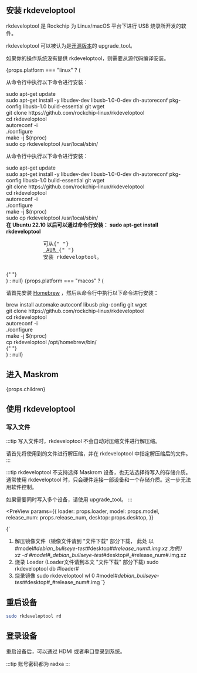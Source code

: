 
## 安装 rkdeveloptool

rkdeveloptool 是 Rockchip 为 Linux/macOS 平台下进行 USB 烧录所开发的软件。

rkdeveloptool 可以被认为是[开源版本](https://opensource.rock-chips.com/wiki_Rkdeveloptool)的 upgrade_tool。

如果你的操作系统没有提供 rkdeveloptool，则需要从源代码编译安装。

<div>
  {props.platform === "linux" ? (
    <div>
      <Tabs queryString="host">
        <TabItem value="Debian">
          <p>从命令行中执行以下命令进行安装：</p>
          <PreView>
            sudo apt-get update
            <br />
            sudo apt-get install -y libudev-dev libusb-1.0-0-dev dh-autoreconf
            pkg-config libusb-1.0 build-essential git wget
            <br />
            git clone https://github.com/rockchip-linux/rkdeveloptool
            <br />
            cd rkdeveloptool
            <br />
            autoreconf -i
            <br />
            ./configure
            <br />
            make -j $(nproc)
            <br />
            sudo cp rkdeveloptool /usr/local/sbin/
            <br />
          </PreView>
        </TabItem>
        <TabItem value="Ubuntu">
          <p>从命令行中执行以下命令进行安装：</p>
          <PreView>
            sudo apt-get update
            <br />
            sudo apt-get install -y libudev-dev libusb-1.0-0-dev dh-autoreconf
            pkg-config libusb-1.0 build-essential git wget
            <br />
            git clone https://github.com/rockchip-linux/rkdeveloptool
            <br />
            cd rkdeveloptool
            <br />
            autoreconf -i
            <br />
            ./configure
            <br />
            make -j $(nproc)
            <br />
            sudo cp rkdeveloptool /usr/local/sbin/
            <br />
          </PreView>
          <strong>
            在 Ubuntu 22.10 以后可以通过命令行安装： sudo apt-get install
            rkdeveloptool
          </strong>
        </TabItem>
        <TabItem value="ArchLinux">
          <pre>
            可从{" "}
            <a href="https://aur.archlinux.org/packages/rkdeveloptool"> AUR </a>{" "}
            安装 rkdeveloptool。
          </pre>
        </TabItem>
      </Tabs>{" "}
    </div>
  ) : null}
  {props.platform === "macos" ? (
    <div>
      <p>
        请首先安装 <a href="https://brew.sh/">Homebrew</a>
        ，然后从命令行中执行以下命令进行安装：
      </p>
      <PreView>
        brew install automake autoconf libusb pkg-config git wget
        <br />
        git clone https://github.com/rockchip-linux/rkdeveloptool
        <br />
        cd rkdeveloptool
        <br />
        autoreconf -i
        <br />
        ./configure
        <br />
        make -j $(nproc)
        <br />
        cp rkdeveloptool /opt/homebrew/bin/
        <br />
      </PreView>{" "}
    </div>
  ) : null}
</div>

## 进入 Maskrom

<div>

{props.children}

</div>

## 使用 rkdeveloptool

### 写入文件

:::tip
写入文件时，rkdeveloptool 不会自动对压缩文件进行解压缩。

请首先将使用到的文件进行解压缩，并在 rkdeveloptool 中指定解压缩后的文件。
:::

:::tip
rkdeveloptool 不支持选择 Maskrom 设备，也无法选择待写入的存储介质。
通常使用 rkdeveloptool 时，只会硬件连接一部设备和一个存储介质。这一步无法用软件控制。

如果需要同时写入多个设备，请使用 upgrade_tool。
:::

<PreView
  params={{
    loader: props.loader,
    model: props.model,
    release_num: props.release_num,
    desktop: props.desktop,
  }}
>
  {`

1. 解压镜像文件（镜像文件请到 "文件下载" 部分下载， 此处 以 #model#_debian_bullseye-test_#desktop#_#release_num#.img.xz 为例）
   xz -d #model#\_debian_bullseye-test_#desktop#\_#release_num#.img.xz
2. 烧录 Loader (Loader文件请到本文 "文件下载" 部分下载)
   sudo rkdeveloptool db #loader#
3. 烧录镜像
   sudo rkdeveloptool wl 0 #model#_debian_bullseye-test_#desktop#\_#release_num#.img
   `}
   </PreView>

## 重启设备

```bash
sudo rkdeveloptool rd
```

## 登录设备

重启设备后，可以通过 HDMI 或者串口登录到系统。

:::tip
账号密码都为 radxa
:::
